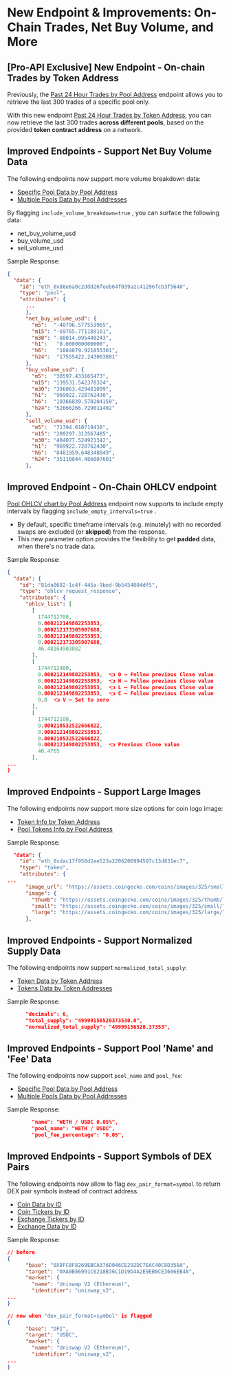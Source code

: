 # New Endpoint & Improvements: On-Chain Trades, Net Buy Volume, and More

## [Pro-API Exclusive] New Endpoint  - On-chain Trades by Token Address

Previously, the [Past 24 Hour Trades by Pool Address](https://docs.coingecko.com/reference/pool-trades-contract-address) endpoint allows you to retrieve the last 300 trades of a specific pool only.

With this new endpoint [Past 24 Hour Trades by Token Address](https://docs.coingecko.com/reference/token-trades-contract-address), you can now retrieve the last 300 trades **across different pools**, based on the provided **token contract address** on a network.

## Improved Endpoints - Support Net Buy Volume Data

The following endpoints now support more volume breakdown data:

* [Specific Pool Data by Pool Address](https://docs.coingecko.com/reference/pool-address)
* [Multiple Pools Data by Pool Addresses](https://docs.coingecko.com/reference/pools-addresses#/)

By flagging `include_volume_breakdown=true` , you can surface the following data:

* net_buy_volume_usd
* buy_volume_usd
* sell_volume_usd

Sample Response:

```json JSON
{
  "data": {
    "id": "eth_0x88e6a0c2ddd26feeb64f039a2c41296fcb3f5640",
    "type": "pool",
    "attributes": {
      ...
      },
      "net_buy_volume_usd": {
        "m5":  "-40796.577553965",
        "m15": "-69765.771189161",
        "m30": "-88014.095440243",
        "h1":   "0.000000000000",
        "h6":   "1884879.921855301",
        "h24":  "17555422.243003801"
      },
      "buy_volume_usd": {
        "m5":  "30597.433165473",
        "m15": "139531.542378324",
        "m30": "396063.429481099",
        "h1":  "969922.728762430",
        "h6":  "10366839.570204150",
        "h24": "52666266.729011402"
      },
      "sell_volume_usd": {
        "m5":  "71394.010719438",
        "m15": "209297.313567485",
        "m30": "484077.524921342",
        "h1":  "969922.728762430",
        "h6":  "8481959.648348849",
        "h24": "35110844.486007601"
      },
```

## Improved Endpoint - On-Chain OHLCV endpoint

[Pool OHLCV chart by Pool Address](https://docs.coingecko.com/reference/pool-ohlcv-contract-address) endpoint now supports to include empty intervals by flagging `include_empty_intervals=true` .

* By default, specific timeframe intervals (e.g. minutely) with no recorded swaps are excluded (or **skipped**) from the response.
* This new parameter option provides the flexibility to get **padded** data, when there's no trade data.

Sample Response:

```json
{
  "data": {
    "id": "81da0682-1c4f-445a-9bed-9b5454004df5",
    "type": "ohlcv_request_response",
    "attributes": {
      "ohlcv_list": [
        [
          1744712700,
          0.000212149802253853,
          0.000212173305907688,
          0.000212149802253853,
          0.000212173305907688,
          46.48164903882
        ],
        [
          1744712400,
          0.000212149802253853,  👈 O — Follow previous Close value
          0.000212149802253853,  👈 H — Follow previous Close value
          0.000212149802253853,  👈 L — Follow previous Close value
          0.000212149802253853,  👈 C — Follow previous Close value
          0.0  👈 V — Set to zero
        ],
        [
          1744712100,
          0.000210532522666822,
          0.000212149802253853,
          0.000210532522666822,
          0.000212149802253853,  👈 Previous Close value
          46.4765
        ],
...
}
```

## Improved Endpoints - Support Large Images

The following endpoints now support more size options for coin logo image:

* [Token Info by Token Address](https://docs.coingecko.com/reference/token-info-contract-address)
* [Pool Tokens Info by Pool Address](https://docs.coingecko.com/reference/pool-token-info-contract-addres)

Sample Response:

```json
  "data": {
    "id": "eth_0xdac17f958d2ee523a2206206994597c13d831ec7",
    "type": "token",
    "attributes": {
...
      "image_url": "https://assets.coingecko.com/coins/images/325/small/Tether.png?1696501661",
      "image": {
        "thumb": "https://assets.coingecko.com/coins/images/325/thumb/Tether.png?1696501661",
        "small": "https://assets.coingecko.com/coins/images/325/small/Tether.png?1696501661",
        "large": "https://assets.coingecko.com/coins/images/325/large/Tether.png?1696501661"
      },
```

## Improved Endpoints - Support Normalized Supply Data

The following endpoints now support `normalized_total_supply`:

* [Token Data by Token Address](https://docs.coingecko.com/reference/token-data-contract-address)
* [Tokens Data by Token Addresses](https://docs.coingecko.com/reference/tokens-data-contract-addresses)

Sample Response:

```json
      "decimals": 6,
      "total_supply": "49999156520373530.0",
      "normalized_total_supply": "49999156520.37353",
```

## Improved Endpoints - Support Pool 'Name' and 'Fee' Data

The following endpoints now support `pool_name` and `pool_fee`:

* [Specific Pool Data by Pool Address](https://docs.coingecko.com/reference/pool-address)
* [Multiple Pools Data by Pool Addresses](https://docs.coingecko.com/reference/pools-addresses)

Sample Response:

```json
        "name": "WETH / USDC 0.05%",
        "pool_name": "WETH / USDC",
        "pool_fee_percentage": "0.05",
```

## Improved Endpoints - Support Symbols of DEX Pairs

The following endpoints now allow to flag `dex_pair_format=symbol` to return DEX pair symbols instead of contract address.

* [Coin Data by ID](https://docs.coingecko.com/reference/coins-id)
* [Coin Tickers by ID](https://docs.coingecko.com/reference/coins-id-tickers)
* [Exchange Tickers by ID](https://docs.coingecko.com/reference/exchanges-id-tickers)
* [Exchange Data by ID](https://docs.coingecko.com/reference/exchanges-id)

Sample Response:

```json
// before
{
      "base": "0X8FC8F8269EBCA376D046CE292DC7EAC40C8D358A",
      "target": "0XA0B86991C6218B36C1D19D4A2E9EB0CE3606EB48",
      "market": {
        "name": "Uniswap V2 (Ethereum)",
        "identifier": "uniswap_v2",
...
}

// now when "dex_pair_format=symbol" is flagged
{
      "base": "DFI",
      "target": "USDC",
      "market": {
        "name": "Uniswap V2 (Ethereum)",
        "identifier": "uniswap_v2",
...
}
```